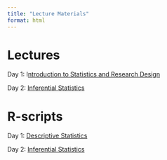 ```yaml
---
title: "Lecture Materials"
format: html
---
```


# Lectures

Day 1: I[ntroduction to Statistics and Research Design](https://docs.google.com/presentation/d/1HTGb3qn93kUCyOECwbJD1bzfcLdCaA1A/edit?usp=sharing&ouid=114374725466559443043&rtpof=true&sd=true)

Day 2: [Inferential Statistics](https://docs.google.com/presentation/d/1_oXyH7OVCOvfsXxZM4LOMvCIx93Ax_T-/edit?usp=sharing&ouid=114374725466559443043&rtpof=true&sd=true)

# R-scripts

Day 1: [Descriptive Statistics](https://drive.google.com/file/d/1_Dc3yA_JzaK_5X8qubgVLqp-uqk3k9tj/view?usp=sharing)

Day 2: [Inferential Statistics](https://drive.google.com/drive/folders/1vxIQVVO2xi_8G0eQxy6pKPBVdkV6eGU3?usp=drive_link)
